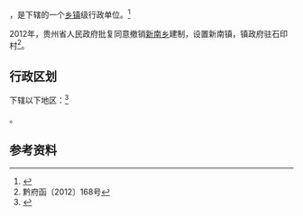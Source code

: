 {{中国乡级行政区|52/03/28/202/000}}

'''{{PAGENAMEBASE}}'''，是{{PRC admin/fullname|52/03/28/202/000|3}}下辖的一个[[乡镇|乡镇]]级行政单位。<ref>{{PRC admin/ref sgc|{{PRC admin/parent|52/03/28/202/000}}}}</ref>

2012年，贵州省人民政府批复同意撤销[[新南乡|新南乡]]建制，设置新南镇，镇政府驻石印村<ref>黔府函〔2012〕168号</ref>。

== 行政区划 ==

{{PAGENAMEBASE}}下辖以下地区：<ref>{{PRC admin/ref sgc|52/03/28/202/000}}</ref>

{{PRC admin/children|52/03/28/202/000}}。

== 参考资料 ==

{{reflist}}

{{行政区划小作品}}
{{PRC admin/navcat|52/03/28/202/000}}